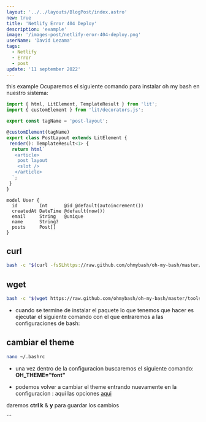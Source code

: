 ```yaml
---
layout: '../../layouts/BlogPost/index.astro'
new: true
title: 'Netlify Error 404 Deploy'
description: 'example'
image: '/images-post/netlify-eror-404-deploy.png'
userName: 'David Lezama'
tags:
  - Netlify
  - Error
  - post
update: '11 september 2022'
---
```



<PostLayout title='jfl;ads' imageSrc="/images-post/netlify-eror-404-deploy.png">
 this example Ocuparemos el siguiente comando para instalar oh my bash en
 nuestro sistema:

<CodeLayout lang="TypeScript">

```js
import { html, LitElement, TemplateResult } from 'lit';
import { customElement } from 'lit/decorators.js';

export const tagName = 'post-layout';

@customElement(tagName)
export class PostLayout extends LitElement {
 render(): TemplateResult<1> {
  return html`
   <article>
    post layout
    <slot />
   </article>
  `;
 }
}
```

</CodeLayout>

<CodeLayout lang="prisma">

```prisma
model User {
  id        Int      @id @default(autoincrement())
  createdAt DateTime @default(now())
  email     String   @unique
  name      String?
  posts     Post[]
}
```

</CodeLayout>

## curl

<CodeLayout lang="bash">

```bash
bash -c "$(curl -fsSLhttps://raw.github.com/ohmybash/oh-my-bash/master/tools/install.sh)" \
```

</CodeLayout>

## wget

<CodeLayout lang="bash">

```bash
bash -c "$(wget https://raw.github.com/ohmybash/oh-my-bash/master/tools/install.sh -O -)"
```

</CodeLayout>

- cuando se termine de instalar el paquete lo que tenemos que hacer es ejecutar el siguiente comando con el que entraremos a las configuraciones de bash:

## cambiar el theme

<CodeLayout lang="bash">

```bash
nano ~/.bashrc

```

</CodeLayout>

- una vez dentro de la configuracion buscaremos el siguiente comando: **OH_THEME="font"**

- podemos volver a cambiar el theme entrando nuevamente en la configuracion : aqui las opciones [aqui](https://github.com/ohmybash/oh-my-bash/wiki/Themes)

daremos **ctrl k** & **y** para guardar los cambios

</PostLayout>
```
